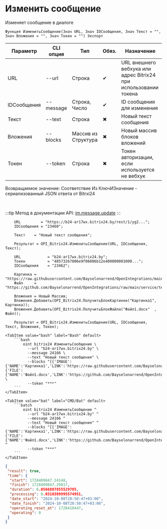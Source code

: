 ﻿---
sidebar_position: 2
---


# Изменить сообщение
 Изменяет сообщение в диалоге



`Функция ИзменитьСообщение(Знач URL, Знач IDСообщения, Знач Текст = "", Знач Вложения = "", Знач Токен = "") Экспорт`

  | Параметр | CLI опция | Тип | Обяз. | Назначение |
  |-|-|-|-|-|
  | URL | --url | Строка | &#x2714; | URL внешнего вебхука или адрес Bitrix24 при использовании токена |
  | IDСообщения | --message | Строка, Число | &#x2714; | ID сообщения для изменения |
  | Текст | --text | Строка | &#x2716; | Новый текст сообщения |
  | Вложения | --blocks | Массив из Структура | &#x2716; | Новый массив блоков вложений |
  | Токен | --token | Строка | &#x2716; | Токен авторизации, если используется не вебхук |

  
  Возвращаемое значение:   Соответствие Из КлючИЗначение - сериализованный JSON ответа от Bitrxi24

<br/>

:::tip
Метод в документации API: [im.message.update](https://dev.1c-bitrix.ru/learning/course/?COURSE_ID=93&LESSON_ID=12117)
:::
<br/>


```bsl title="Пример использования для 1С:Предприятие/OneScript"
    URL         = "https://b24-ar17wx.bitrix24.by/rest/1/yg2...";
    IDСообщения = "23460";

    Текст    = "Новый текст сообщения";

    Результат = OPI_Bitrix24.ИзменитьСообщение(URL, IDСообщения, Текст);

    URL            = "b24-ar17wx.bitrix24.by";
    Токен          = "48573267006e9f06006b12e400000001000...";
    IDСообщения    = "23462";

    Картинка = "https://raw.githubusercontent.com/Bayselonarrend/OpenIntegrations/main/service/test_data/picture.jpg";
    Файл     = "https://github.com/Bayselonarrend/OpenIntegrations/raw/main/service/test_data/document.docx";

    Вложения = Новый Массив;
    Вложения.Добавить(OPI_Bitrix24.ПолучитьБлокКартинки("Картинка1", Картинка));
    Вложения.Добавить(OPI_Bitrix24.ПолучитьБлокФайла("Файл1.docx"  , Файл));

    Результат = OPI_Bitrix24.ИзменитьСообщение(URL, IDСообщения, Текст, Вложения, Токен);
```
    

 <Tabs>
  
    <TabItem value="bash" label="Bash" default>
        ```bash
            oint bitrix24 ИзменитьСообщение \
              --url "b24-ar17wx.bitrix24.by" \
              --message 24166 \
              --text "Новый текст сообщения" \
              --blocks "[{'IMAGE':{'NAME':'Картинка1','LINK':'https://raw.githubusercontent.com/Bayselonarrend/OpenIntegrations/main/service/test_data/picture.jpg'}},{'FILE':{'NAME':'Файл1.docx','LINK':'https://github.com/Bayselonarrend/OpenIntegrations/raw/main/service/test_data/document.docx'}}]" \
              --token "***"
        ```
    </TabItem>
  
    <TabItem value="bat" label="CMD/Bat" default>
        ```batch
            oint bitrix24 ИзменитьСообщение ^
              --url "b24-ar17wx.bitrix24.by" ^
              --message 24166 ^
              --text "Новый текст сообщения" ^
              --blocks "[{'IMAGE':{'NAME':'Картинка1','LINK':'https://raw.githubusercontent.com/Bayselonarrend/OpenIntegrations/main/service/test_data/picture.jpg'}},{'FILE':{'NAME':'Файл1.docx','LINK':'https://github.com/Bayselonarrend/OpenIntegrations/raw/main/service/test_data/document.docx'}}]" ^
              --token "***"
        ```
    </TabItem>
</Tabs>


```json title="Результат"
{
 "result": true,
 "time": {
  "start": 1728409847.24148,
  "finish": 1728409847.29817,
  "duration": 0.0566887855529785,
  "processing": 0.0310389995574951,
  "date_start": "2024-10-08T20:50:47+03:00",
  "date_finish": "2024-10-08T20:50:47+03:00",
  "operating_reset_at": 1728410447,
  "operating": 0
 }
}
```
